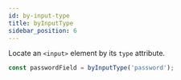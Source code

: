 ```yaml
---
id: by-input-type
title: byInputType
sidebar_position: 6
---
```


Locate an `<input>` element by its `type` attribute.

```ts
const passwordField = byInputType('password');
```
